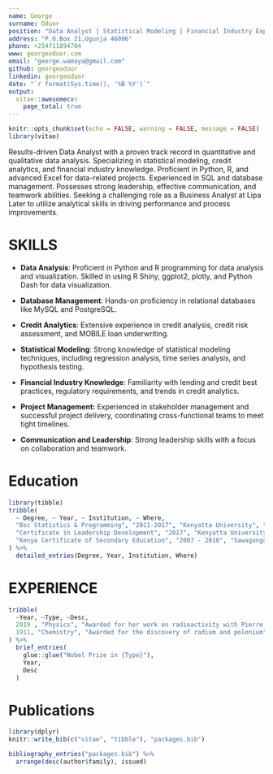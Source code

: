 ```yaml
---
name: George
surname: Oduor
position: "Data Analyst | Statistical Modeling | Financial Industry Expertise"
address: "P.O.Box 21,Ugunja 46006"
phone: +254711894704
www: georgeoduor.com
email: "george.wamaya@gmail.com"
github: georgeoduor
linkedin: georgeoduor
date: "`r format(Sys.time(), '%B %Y')`"
output: 
  vitae::awesomecv:
    page_total: true
---
```


```r
knitr::opts_chunk$set(echo = FALSE, warning = FALSE, message = FALSE)
library(vitae)
```

Results-driven Data Analyst with a proven track record in quantitative and qualitative data analysis. Specializing in statistical modeling, credit analytics, and financial industry knowledge. Proficient in Python, R, and advanced Excel for data-related projects. Experienced in SQL and database management. Possesses strong leadership, effective communication, and teamwork abilities. Seeking a challenging role as a Business Analyst at Lipa Later to utilize analytical skills in driving performance and process improvements.

# SKILLS

-   **Data Analysis**: Proficient in Python and R programming for data analysis and visualization. Skilled in using R Shiny, ggplot2, plotly, and Python Dash for data visualization.

-   **Database Management**: Hands-on proficiency in relational databases like MySQL and PostgreSQL.

-   **Credit Analytics**: Extensive experience in credit analysis, credit risk assessment, and MOBILE loan underwriting.

-   **Statistical Modeling**: Strong knowledge of statistical modeling techniques, including regression analysis, time series analysis, and hypothesis testing.

-   **Financial Industry Knowledge**: Familiarity with lending and credit best practices, regulatory requirements, and trends in credit analytics.

-   **Project Management:** Experienced in stakeholder management and successful project delivery, coordinating cross-functional teams to meet tight timelines.

-   **Communication and Leadership**: Strong leadership skills with a focus on collaboration and teamwork.

# Education

```r
library(tibble)
tribble(
  ~ Degree, ~ Year, ~ Institution, ~ Where,
  "Bsc Statistics & Programming", "2011-2017", "Kenyatta University", "Nairobi, Kenya",
  "Certificate in Leadership Development", "2017", "Kenyatta University", "Nairobi, Kenya",
  "Kenya Certificate of Secondary Education", "2007 - 2010", "Sawagongo High School", "Siaya, Kenya"
) %>% 
  detailed_entries(Degree, Year, Institution, Where)
```

# EXPERIENCE

```r
tribble(
  ~Year, ~Type, ~Desc,
  2019 , "Physics", "Awarded for her work on radioactivity with Pierre Curie and Henri Becquerel",
  1911, "Chemistry", "Awarded for the discovery of radium and polonium"
) %>% 
  brief_entries(
    glue::glue("Nobel Prize in {Type}"),
    Year, 
    Desc
  )
```

# Publications

```r
library(dplyr)
knitr::write_bib(c("vitae", "tibble"), "packages.bib")

bibliography_entries("packages.bib") %>%
  arrange(desc(author$family), issued)
```
